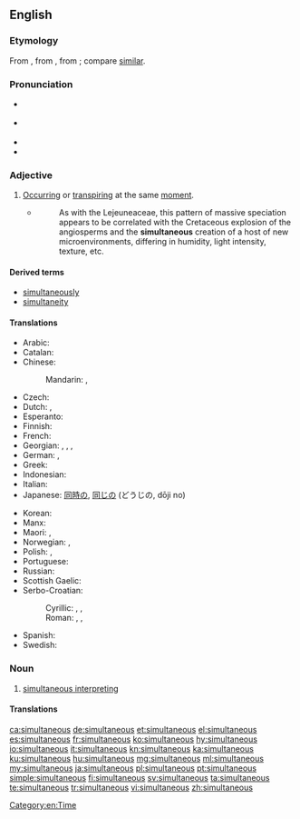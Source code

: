 ==English==

===Etymology===
From {{etyl|ML.|en}} {{term|simultaneus|lang=la}}, from {{term|simultim||at the same time, extended|lang=la}}, from {{etyl|la|en}} {{term|simul||together, at the same time|lang=la}}; compare [[similar]].

===Pronunciation===
* {{a|UK}} {{IPA|/sɪm.əlˈteɪ̯n.i.əs/|lang=en}}
* {{a|US}} {{IPA|/ˌsaɪ̯m.əlˈteɪ̯n.i.əs/|lang=en}}
* {{rhymes|eɪniəs|lang=en}}
* {{rhymes|eɪnɪəs|lang=en}}

===Adjective===
{{en-adj|-}}

# [[occur|Occurring]] or [[transpire|transpiring]] at the same [[moment]].
#* {{RQ:Schuster Hepaticae V|3-4}}
#*: As with the Lejeuneaceae, this pattern of massive speciation appears to be correlated with the Cretaceous explosion of the angiosperms and the '''simultaneous''' creation of a host of new microenvironments, differing in humidity, light intensity, texture, etc.

====Derived terms====
* [[simultaneously]]
* [[simultaneity]]

====Translations====
{{trans-top|at the same time}}
* Arabic: {{t|ar|مَعًا}}
* Catalan: {{t|ca|simultani}}
* Chinese: 
*: Mandarin: {{t|cmn|[[同時]][[的]]|sc=Hani}}, {{t|cmn|[[同时]][[的]]|tr=tóngshí de|sc=Hani}}
* Czech: {{t+|cs|současný}}
* Dutch: {{t|nl|gelijktijdig}}, {{t+|nl|simultaan}}
* Esperanto: {{t|eo|samtempa}}
* Finnish: {{t+|fi|samanaikainen}}
* French: {{t+|fr|simultané}}
* Georgian: {{t|ka|თანადროული|sc=Geor}}, {{t|ka|ერთდროული|sc=Geor}}, {{t|ka|იმავდროული|sc=Geor}}, {{t|ka|ერთჟამიერი|sc=Geor}}
* German: {{t+|de|gleichzeitig}}, {{t+|de|simultan}}
* Greek: {{t+|el|ταυτόχρονος|m|sc=Grek}}
* Indonesian: {{t+|id|bersamaan}}
* Italian: {{t+|it|simultaneo}}
* Japanese: [[同時]]の, [[同じ]]の (どうじの, dōji no)
{{trans-mid}}
* Korean: {{t|ko|동시적인|tr=dongsijeokin}}
* Manx: {{t|gv|cofraueagh}}
* Maori: {{t|mi|tautokorua}}, {{t|mi|tukutahi}}
* Norwegian: {{t+|no|samtidig}}, {{t|no|samstundes}}
* Polish: {{t|pl|równoczesny|m}}, {{t+|pl|jednoczesny|m}}
* Portuguese: {{t+|pt|simultâneo}}
* Russian: {{t+|ru|одновре́менный|tr=odnovrémmenyj}}
* Scottish Gaelic: {{t|gd|co-amail}}
* Serbo-Croatian:
*: Cyrillic: {{t|sh|си̏мулта̄н}}, {{t|sh|исто̀времен}}, {{t|sh|исто̀добан}}
*: Roman: {{t|sh|sȉmultān}}, {{t|sh|istòvremen}}, {{t|sh|istòdoban}}
* Spanish: {{t+|es|simultáneo}}
* Swedish: {{t+|sv|samtidig}}
{{trans-bottom}}

===Noun===
{{en-noun}}

# [[simultaneous interpreting]]

====Translations====
{{trans-see|simultaneous interpreting}}

[[Category:en:Time]]

[[ca:simultaneous]]
[[de:simultaneous]]
[[et:simultaneous]]
[[el:simultaneous]]
[[es:simultaneous]]
[[fr:simultaneous]]
[[ko:simultaneous]]
[[hy:simultaneous]]
[[io:simultaneous]]
[[it:simultaneous]]
[[kn:simultaneous]]
[[ka:simultaneous]]
[[ku:simultaneous]]
[[hu:simultaneous]]
[[mg:simultaneous]]
[[ml:simultaneous]]
[[my:simultaneous]]
[[ja:simultaneous]]
[[pl:simultaneous]]
[[pt:simultaneous]]
[[simple:simultaneous]]
[[fi:simultaneous]]
[[sv:simultaneous]]
[[ta:simultaneous]]
[[te:simultaneous]]
[[tr:simultaneous]]
[[vi:simultaneous]]
[[zh:simultaneous]]